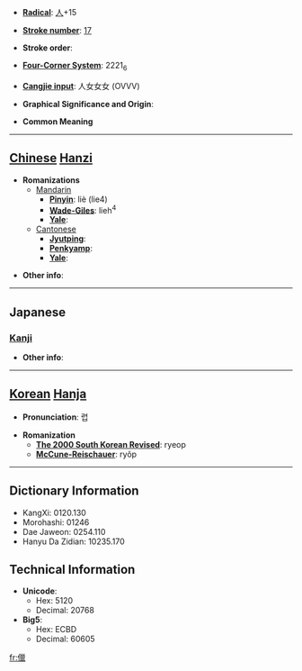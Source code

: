 * '''[[Wiktionary:Chinese radical index| Radical]]''': [[Wiktionary:Chinese radical index 人|人]]+15

* '''[[Wiktionary:Chinese total strokes index|Stroke number]]''': [[Wiktionary:Chinese total strokes index 17|17]]

* '''Stroke order''': 

* '''[[Wiktionary:Chinese four corner index|Four-Corner System]]''': 2221<sub>6</sub>

* '''[[Wiktionary:Chinese Cangjie index|Cangjie input]]''': 人女女女 (OVVV)

* '''Graphical Significance and Origin''': 

* '''Common Meaning'''

----

== [[Chinese]] [[Hanzi]] ==

* '''Romanizations'''
** [[Mandarin]]
*** '''[[Pinyin]]''': liè (lie4)
*** '''[[Wade-Giles]]''': lieh<sup>4</sup>
*** '''[[Yale]]''': 
**[[Cantonese]]
***'''[[Jyutping]]''':
***'''[[Penkyamp]]''': 
***'''[[Yale]]''': 

* '''Other info''': 

----

==Japanese==
===[[Kanji]]===
{{kanji|on readings=[[りょう]] (ryō)
|kun readings=
}}

* '''Other info''':  

----

== [[Korean]] [[Hanja]] ==

* '''Pronunciation''': 렵

* '''Romanization'''
** '''[[The 2000 South Korean Revised Romanization|The 2000 South Korean Revised]]''': ryeop
** '''[[McCune-Reischauer]]''': ryŏp

----

== Dictionary Information ==

* KangXi: 0120.130
* Morohashi: 01246
* Dae Jaweon: 0254.110
* Hanyu Da Zidian: 10235.170

== Technical Information ==

* '''Unicode''':
** Hex: 5120
** Decimal: 20768
* '''Big5''':
** Hex: ECBD
** Decimal: 60605

[[fr:儠]]